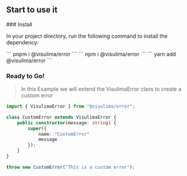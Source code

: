 
## Start to use it

<Steps>
### Install

In your project directory, run the following command to install the dependency:

<Tabs>
    <Tab title="pnpm">``` pnpm i @visulima/error ```</Tab>
    <Tab title="npm">``` npm i @visulima/error ```</Tab>
    <Tab title="yarn">``` yarn add @visulima/error ```</Tab>
</Tabs>

### Ready to Go!

> In this Example we will extend the VisulimaError class to create a custom error

```ts
import { VisulimaError } from "@visulima/error";

class CustomError extends VisulimaError {
    public constructor(message: string) {
        super({
            name: "CustomError"
            message
        });
    }
}

throw new CustomError("This is a custom error");
```

</Steps>
